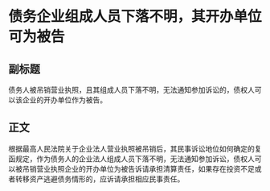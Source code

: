 # 债务企业组成人员下落不明，其开办单位可为被告
## 副标题
债务人被吊销营业执照，且其组成人员下落不明，无法通知参加诉讼的，债权人可以该企业的开办单位作为被告。
## 正文
根据最高人民法院关于企业法人营业执照被吊销后，其民事诉讼地位如何确定的复函规定，作为债务人的企业法人组成人员下落不明，无法通知参加诉讼，债权人可以被吊销营业执照企业的开办单位为被告诉请承担清算责任，如果存在投资不足或者转移资产逃避债务情形的，应诉请承担相应民事责任。